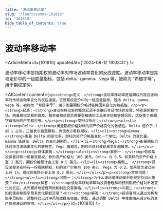 ```yaml
---
title: "波动率移动率"
slug: "/learn/vomma-101810"
id: "101810"
hide_table_of_contents: true
---
```



# 波动率移动率

<ArticleMeta id={101810} updatedAt={'2024-09-12 19:03:31'} />
<div className='border-solid border-b border-t-0 my-4 border-[var(--ifm-color-gray-300)]' />

波动率移动率是指期权的波动率对市场波动率变化的反应速度。波动率移动率是期权定价中的一组度量指标，包括 delta、gamma、vega 等，被称为 “希腊字母”，用于期权定价。

<AIContent content={`<p><strong>定义：</strong>波动率移动率是指期权的隐含波动率对市场波动率变化的反应速度。它是期权定价中的一组度量指标，包括 delta、gamma、vega 等，被称为 “希腊字母”，用于衡量期权价格对各种因素变化的敏感性。</p><p><strong>起源：</strong>波动率移动率的概念起源于金融衍生品市场的发展，特别是期权市场。随着期权交易的普及，投资者和交易员需要更精确的工具来评估和管理风险，这促使了希腊字母指标的产生和应用。</p><p><strong>类别与特点：</strong><ul><li><strong>Delta：</strong>衡量期权价格对标的资产价格变化的敏感性。Delta 值介于-1 到 1 之间，正值表示看涨期权，负值表示看跌期权。</li><li><strong>Gamma：</strong>衡量 Delta 的变化率，即标的资产价格每变化一个单位，Delta 的变化量。Gamma 值越高，Delta 的变化越剧烈。</li><li><strong>Vega：</strong>衡量期权价格对隐含波动率变化的敏感性。Vega 值越高，期权价格对波动率变化越敏感。</li></ul></p><p><strong>具体案例：</strong><ul><li><strong>案例一：</strong>假设某投资者持有一份看涨期权，标的资产价格为 100 美元，Delta 为 0.5。如果标的资产价格上涨 1 美元，期权价格预计会上涨 0.5 美元。</li><li><strong>案例二：</strong>假设某投资者持有一份看跌期权，标的资产价格为 100 美元，Vega 为 0.2。如果隐含波动率上升 1%，期权价格预计会上涨 0.2 美元。</li></ul></p><p><strong>常见问题：</strong><ul><li><strong>问题一：</strong>为什么波动率移动率对期权定价如此重要？<br/><strong>解答：</strong>波动率移动率帮助投资者理解和预测期权价格对市场变化的反应，从而更好地管理风险和制定交易策略。</li><li><strong>问题二：</strong>如何使用希腊字母来优化期权交易？<br/><strong>解答：</strong>投资者可以通过分析希腊字母指标，调整持仓以对冲风险或提高收益。例如，通过调整 Delta 中性策略来减少标的资产价格波动的影响。</li></ul></p>`} id={101810} />
